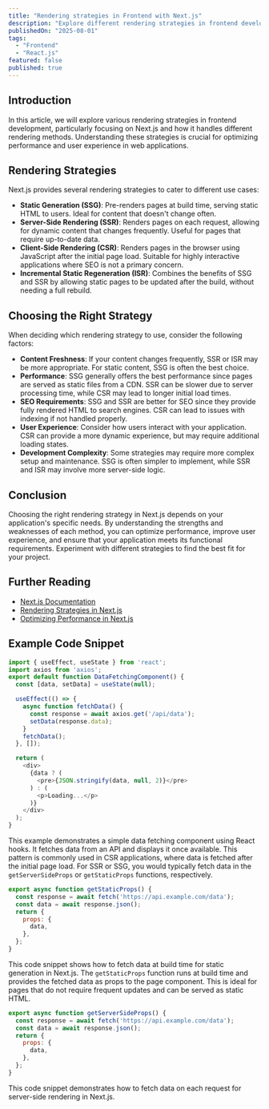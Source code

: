 ```yaml
---
title: "Rendering strategies in Frontend with Next.js"
description: "Explore different rendering strategies in frontend development."
publishedOn: "2025-08-01"
tags: 
  - "Frontend"
  - "React.js"
featured: false
published: true
---
```


## Introduction
In this article, we will explore various rendering strategies in frontend development, particularly focusing on Next.js
and how it handles different rendering methods. Understanding these strategies is crucial for optimizing performance and user experience in web applications.

## Rendering Strategies
Next.js provides several rendering strategies to cater to different use cases:
- **Static Generation (SSG)**: Pre-renders pages at build time, serving static HTML to users. Ideal for content that doesn't change often.
- **Server-Side Rendering (SSR)**: Renders pages on each request, allowing for
dynamic content that changes frequently. Useful for pages that require up-to-date data.
- **Client-Side Rendering (CSR)**: Renders pages in the browser using JavaScript
after the initial page load. Suitable for highly interactive applications where SEO is not a primary concern.
- **Incremental Static Regeneration (ISR)**: Combines the benefits of SSG and SSR by allowing static pages to be updated after the build, without needing a full rebuild.

## Choosing the Right Strategy
When deciding which rendering strategy to use, consider the following factors:
- **Content Freshness**: If your content changes frequently, SSR or ISR may be more appropriate. For static content, SSG is often the best choice.
- **Performance**: SSG generally offers the best performance since pages are served as static files
  from a CDN. SSR can be slower due to server processing time, while CSR may lead to longer initial load times.
- **SEO Requirements**: SSG and SSR are better for SEO since they provide fully rendered
  HTML to search engines. CSR can lead to issues with indexing if not handled properly.
- **User Experience**: Consider how users interact with your application. CSR can provide a more dynamic experience, but may require additional loading states. 
- **Development Complexity**: Some strategies may require more complex setup and maintenance. SSG is often simpler to implement, while SSR and ISR may involve more server-side logic.

## Conclusion
Choosing the right rendering strategy in Next.js depends on your application's specific needs. By understanding the strengths
and weaknesses of each method, you can optimize performance, improve user experience, and ensure that your application meets its functional requirements. Experiment with different strategies to find the best fit for your project.

## Further Reading
- [Next.js Documentation](https://nextjs.org/docs)
- [Rendering Strategies in Next.js](https://nextjs.org/docs/app/building-your-application/rendering)
- [Optimizing Performance in Next.js](https://nextjs.org/docs/app/building-your-application/optimizing)

## Example Code Snippet
```javascript
import { useEffect, useState } from 'react';
import axios from 'axios';
export default function DataFetchingComponent() {
  const [data, setData] = useState(null);

  useEffect(() => {
    async function fetchData() {
      const response = await axios.get('/api/data');
      setData(response.data);
    }
    fetchData();
  }, []);

  return (
    <div>
      {data ? (
        <pre>{JSON.stringify(data, null, 2)}</pre>
      ) : (
        <p>Loading...</p>
      )}
    </div>
  );
}
```
This example demonstrates a simple data fetching component using React hooks. It fetches data from an API
and displays it once available. This pattern is commonly used in CSR applications, where data is fetched
after the initial page load. For SSR or SSG, you would typically fetch data in the
`getServerSideProps` or `getStaticProps` functions, respectively.
```javascript
export async function getStaticProps() {
  const response = await fetch('https://api.example.com/data');
  const data = await response.json();
  return {
    props: {
      data,
    },
  };
}
```
This code snippet shows how to fetch data at build time for static generation in Next.js. The
`getStaticProps` function runs at build time and provides the fetched data as props to the page component. This is ideal for pages that do not require frequent updates and can be served as static HTML.
```javascript
export async function getServerSideProps() {
  const response = await fetch('https://api.example.com/data');
  const data = await response.json();
  return {
    props: {
      data,    
    },
  };
}
```
This code snippet demonstrates how to fetch data on each request for server-side rendering in Next.js.